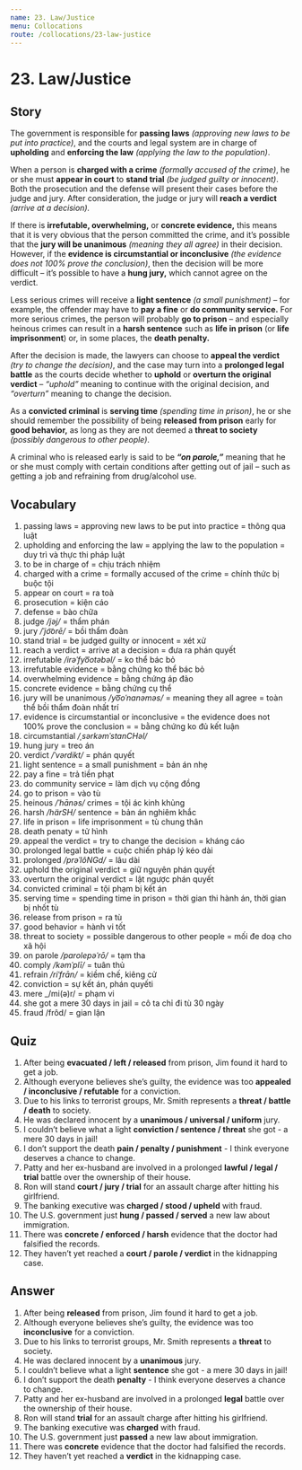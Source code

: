```yaml
---
name: 23. Law/Justice
menu: Collocations
route: /collocations/23-law-justice
---
```


# 23. Law/Justice

## Story

The government is responsible for **passing laws** *(approving new laws to be put into practice)*, and the courts and legal system are in charge of **upholding** and **enforcing the law** *(applying the law to the population)*.

When a person is **charged with a crime** *(formally accused of the crime)*, he or she must **appear in court** to **stand trial** *(be judged guilty or innocent)*. Both the prosecution and the defense will present their cases before the judge and jury. After consideration, the judge or jury will **reach a verdict** *(arrive at a decision).*

If there is **irrefutable, overwhelming,** or **concrete evidence,** this means that it is very obvious that the person committed the crime, and it’s possible that the **jury will be unanimous** *(meaning they all agree)* in their decision. However, if the **evidence is circumstantial or inconclusive** *(the evidence does not 100% prove the conclusion)*, then the decision will be more difficult – it’s possible to have a **hung jury,** which cannot agree on the verdict. 

Less serious crimes will receive a **light sentence** *(a small punishment)* – for example, the offender may have to **pay a fine** or **do community service.** For more serious crimes, the person will probably **go to prison** – and especially heinous crimes can result in a **harsh sentence** such as **life in prison** (or **life imprisonment**) or, in some places, the **death penalty.**

After the decision is made, the lawyers can choose to **appeal the verdict** *(try to change the decision)*, and the case may turn into a **prolonged legal battle** as the courts decide whether to **uphold** or **overturn the original verdict** – *“uphold”* meaning to continue with the original decision, and *“overturn”* meaning to change the decision.
 
As a **convicted criminal** is **serving time** *(spending time in prison)*, he or she should remember the possibility of being **released from prison** early for **good behavior,** as long as they are not deemed a **threat to society** *(possibly dangerous to other people)*. 

A criminal who is released early is said to be ***“on parole,”*** meaning that he or she must comply with certain conditions after getting out of jail – such as getting a job and refraining from drug/alcohol use. 

## Vocabulary

1. passing laws = approving new laws to be put into practice = thông qua luật
2. upholding and enforcing the law  = applying the law to the population = duy trì và thực thi pháp luật
3. to be in charge of  = chịu trách nhiệm
4. charged with a crime = formally accused of the crime = chính thức bị buộc tội
5. appear on court = ra toà
6. prosecution = kiện cáo
7. defense = bào chữa
8. judge _/jəj/_ = thẩm phán
9. jury _/ˈjo͝orē/_ = bồi thẩm đoàn
10. stand trial = be judged guilty or innocent = xét xử
11. reach a verdict = arrive at a decision = đưa ra phán quyết
12. irrefutable _/irəˈfyo͞otəbəl/_ = ko thể bác bỏ
13. irrefutable evidence = bằng chứng  ko thể bác bỏ
14. overwhelming evidence = bằng chứng áp đảo
15. concrete evidence = bằng chứng cụ thể
16. jury will be unanimous _/yo͞oˈnanəməs/_ = meaning they all agree = toàn thể bồi thẩm đoàn nhất trí
17. evidence is circumstantial or inconclusive = the evidence does not 100% prove the conclusion = = bằng chứng ko đủ kết luận
18. circumstantial _/ˌsərkəmˈstanCHəl/_ 
19. hung jury = treo án
20. verdict _/ˈvərdikt/_ = phán quyết
21. light sentence = a small punishment = bản án nhẹ
22. pay a fine = trả tiền phạt
23. do community service = làm dịch vụ cộng đồng
24. go to prison = vào tù
25. heinous _/ˈhānəs/_ crimes = tội ác kinh khủng
26. harsh _/härSH/_ sentence = bản án nghiêm khắc
27. life in prison = life imprisonment = tù chung thân
28. death penaty = tử hình
29. appeal the verdict = try to change the decision = kháng cáo
30. prolonged legal battle = cuộc chiến pháp lý kéo dài
31. prolonged _/prəˈlôNGd/_ = lâu dài
32. uphold  the original verdict = giữ nguyên phán quyết
33. overturn the original verdict = lật ngược phán quyết
34. convicted criminal = tội phạm bị kết án
35. serving time = spending time in prison = thời gian thi hành án, thời gian bị nhốt tù
36. release from prison = ra tù
37. good behavior = hành vi tốt
38. threat to society = possible dangerous to other people = mối đe doạ cho xã hội
39. on parole _/parolepəˈrō/_ = tạm tha
40. comply _/kəmˈplī/_ = tuân thủ
41. refrain _/riˈfrān/_ = kiềm chế, kiêng cử
42. conviction = sự kết án, phán quyếti
43. mere _/mi(ə)r/ = phạm vi
44. she got a mere 30 days in jail = cô ta chỉ đi tù 30 ngày
45. fraud /frôd/ = gian lận

## Quiz

1. After being **evacuated / left / released** from prison, Jim found it hard to get a job. 
2. Although everyone believes she’s guilty, the evidence was too **appealed / inconclusive / refutable** for a conviction. 
3. Due to his links to terrorist groups, Mr. Smith represents a **threat / battle / death** to society. 
4. He was declared innocent by a **unanimous / universal / uniform** jury. 
5. I couldn’t believe what a light **conviction / sentence / threat** she got - a mere 30 days in jail! 
6. I don’t support the death **pain / penalty / punishment** - I think everyone deserves a chance to change. 
7. Patty and her ex-husband are involved in a prolonged **lawful / legal / trial** battle over the ownership of their house. 
8. Ron will stand **court / jury / trial** for an assault charge after hitting his girlfriend. 
9. The banking executive was **charged / stood / upheld** with fraud. 
10. The U.S. government just **hung / passed / served** a new law about immigration. 
11. There was **concrete / enforced / harsh** evidence that the doctor had falsified the records. 
12. They haven’t yet reached a **court / parole / verdict** in the kidnapping case. 

## Answer

1. After being **released** from prison, Jim found it hard to get a job. 
2. Although everyone believes she’s guilty, the evidence was too **inconclusive** for a conviction. 
3. Due to his links to terrorist groups, Mr. Smith represents a **threat** to society. 
4. He was declared innocent by a **unanimous** jury. 
5. I couldn’t believe what a light **sentence** she got - a mere 30 days in jail! 
6. I don’t support the death **penalty** - I think everyone deserves a chance to change. 
7. Patty and her ex-husband are involved in a prolonged **legal** battle over the ownership of their house. 
8. Ron will stand **trial** for an assault charge after hitting his girlfriend. 
9. The banking executive was **charged** with fraud. 
10. The U.S. government just **passed** a new law about immigration. 
11. There was **concrete** evidence that the doctor had falsified the records. 
12. They haven’t yet reached a **verdict** in the kidnapping case. 


